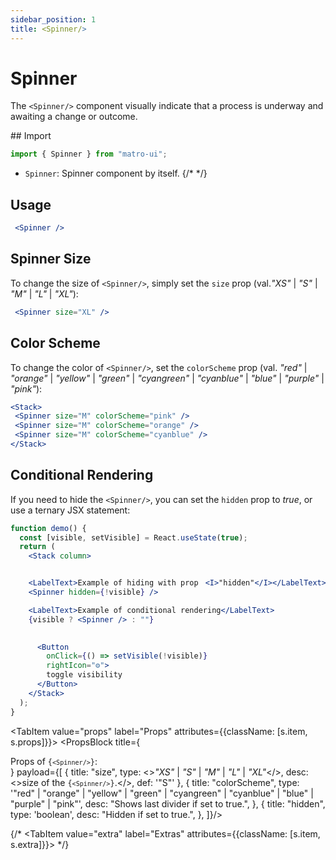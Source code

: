 ```yaml
---
sidebar_position: 1
title: <Spinner/>
---
```



# Spinner

The `<Spinner/>` component visually indicate that a process is underway and awaiting a change or outcome.

<Sources 
  git="https://github.com/matro-ui/matro-ui/tree/main/src/progress/Spinner"
  npmjs="https://www.npmjs.com/package/matro-ui" 
  name="Spinner"
/>


<div className={s.tabs}>
<Tabs className={s.parent}>
  <TabItem value="usage" label="Usage" attributes={{className: [s.item, s.usage]}}>
## Import 

```jsx
import { Spinner } from "matro-ui";
```
- `Spinner`: Spinner component by itself.
{/*  */}

 ## Usage

 ```jsx live 
  <Spinner />
```

## Spinner Size

To change the size of `<Spinner/>`, simply set the `size` prop (val.<I>"XS"</I> | <I>"S"</I> | <I>"M"</I> | <I>"L"</I> | <I>"XL"</I>):

 ```jsx live 
  <Spinner size="XL" />
```

## Color Scheme
 
To change the color of `<Spinner/>`, set the `colorScheme` prop (val. <I>"red"</I> | <I>"orange"</I> | <I>"yellow"</I> | <I>"green"</I> | <I>"cyangreen"</I> | <I>"cyanblue"</I> | <I>"blue"</I> | <I>"purple"</I> | <I>"pink"</I>):

 ```jsx live 
<Stack>
  <Spinner size="M" colorScheme="pink" />
  <Spinner size="M" colorScheme="orange" />
  <Spinner size="M" colorScheme="cyanblue" />
</Stack>
```

## Conditional Rendering

If you need to hide the `<Spinner/>`, you can set the `hidden` prop to <I>true</I>, or use a ternary JSX statement:

```jsx live 
function demo() {
  const [visible, setVisible] = React.useState(true);
  return (
    <Stack column>


    <LabelText>Example of hiding with propㅤ<I>"hidden"</I></LabelText>
    <Spinner hidden={!visible} />

    <LabelText>Example of conditional rendering</LabelText>
    {visible ? <Spinner /> : ""}

      
      <Button 
        onClick={() => setVisible(!visible)} 
        rightIcon="⚙️">
        toggle visibility
      </Button>
    </Stack>
  );
}
```

</TabItem>



  <TabItem value="props" label="Props" attributes={{className: [s.item, s.props]}}>
    <PropsBlock title={<div>Props of <code>{`<Spinner/>`}</code>:</div>} payload={[
    {
      title: "size",
      type: <><I>"XS"</I> | <I>"S"</I> | <I>"M"</I> | <I>"L"</I> | <I>"XL"</I></>,
      desc: <>size of the <code>{`<Spinner/>`}</code>.</>,
      def: '"S"'
    },
    {
      title: "colorScheme",
      type: '"red" | "orange" | "yellow" | "green" | "cyangreen" | "cyanblue" | "blue" | "purple" | "pink"',
      desc: "Shows last divider if set to true.",
    },
    {
      title: "hidden",
      type: 'boolean',
      desc: "Hidden if set to true.",
    },
    ]}/>

  </TabItem>



  {/* <TabItem value="extra" label="Extras" attributes={{className: [s.item, s.extra]}}>
  </TabItem> */}



</Tabs>
</div>
